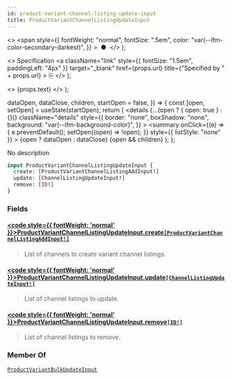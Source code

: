 ```yaml
---
id: product-variant-channel-listing-update-input
title: ProductVariantChannelListingUpdateInput
---
```


  <>
    <span
      style={{
        fontWeight: "normal",
        fontSize: ".5em",
        color: "var(--ifm-color-secondary-darkest)",
      }}
    >
      &nbsp;●&nbsp;
    </span>
  </>
);

  <>
    Specification
    <a
      className="link"
      style={{ fontSize: "1.5em", paddingLeft: "4px" }}
      target="\_blank"
      href={props.url}
      title={"Specified by " + props.url}
    >
      ⎘
    </a>
  </>
);

  <>
    <span className={props.class}>{props.text}</span>
  </>
);


  dataOpen,
  dataClose,
  children,
  startOpen = false,
}) => {
  const [open, setOpen] = useState(startOpen);
  return (
    <details
      {...(open ? { open: true } : {})}
      className="details"
      style={{
        border: "none",
        boxShadow: "none",
        background: "var(--ifm-background-color)",
      }}
    >
      <summary
        onClick={(e) => {
          e.preventDefault();
          setOpen((open) => !open);
        }}
        style={{ listStyle: "none" }}
      >
        {open ? dataOpen : dataClose}
      </summary>
      {open && children}
    </details>
  );
};

No description

```graphql
input ProductVariantChannelListingUpdateInput {
  create: [ProductVariantChannelListingAddInput!]
  update: [ChannelListingUpdateInput!]
  remove: [ID!]
}
```

### Fields

#### [<code style={{ fontWeight: 'normal' }}>ProductVariantChannelListingUpdateInput.<b>create</b></code>](#)<Bullet />[`[ProductVariantChannelListingAddInput!]`](../../../api-reference/products/inputs/product-variant-channel-listing-add-input) <Badge class="badge badge--secondary" text="list"/> <Badge class="badge badge--secondary" text="input"/> <Badge class="badge badge--secondary" text="products"/>

> List of channels to create variant channel listings.

#### [<code style={{ fontWeight: 'normal' }}>ProductVariantChannelListingUpdateInput.<b>update</b></code>](#)<Bullet />[`[ChannelListingUpdateInput!]`](../../../api-reference/products/inputs/channel-listing-update-input) <Badge class="badge badge--secondary" text="list"/> <Badge class="badge badge--secondary" text="input"/> <Badge class="badge badge--secondary" text="products"/>

> List of channel listings to update.

#### [<code style={{ fontWeight: 'normal' }}>ProductVariantChannelListingUpdateInput.<b>remove</b></code>](#)<Bullet />[`[ID!]`](../../../api-reference/miscellaneous/scalars/id) <Badge class="badge badge--secondary" text="list"/> <Badge class="badge badge--secondary" text="scalar"/> <Badge class="badge badge--secondary" text="miscellaneous"/>

> List of channel listings to remove.

### Member Of

[`ProductVariantBulkUpdateInput`](../../../api-reference/products/inputs/product-variant-bulk-update-input) <Badge class="badge badge--secondary" text="input"/>
